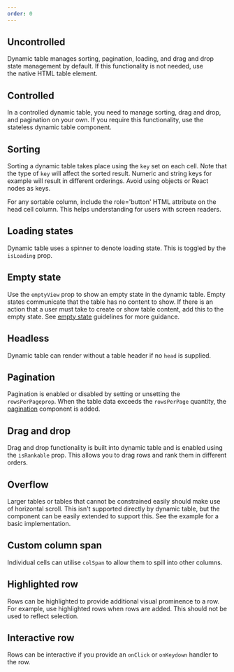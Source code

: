 ```yaml
---
order: 0
---
```



## Uncontrolled

Dynamic table manages sorting, pagination, loading, and drag and drop state management by default.
If this functionality is not needed, use the native HTML table element.

<Example Component={Uncontrolled} packageName="@atlaskit/dynamic-table" />

## Controlled

In a controlled dynamic table, you need to manage sorting, drag and drop, and pagination on your own.
If you require this functionality, use the stateless dynamic table component.

<Example Component={Controlled} packageName="@atlaskit/dynamic-table" />

## Sorting

Sorting a dynamic table takes place using the `key` set on each cell. Note that the type of `key` will
affect the sorted result. Numeric and string keys for example will result in different orderings. Avoid using objects or React nodes as keys.

For any sortable column, include the role='button' HTML attribute on the head cell column. This helps understanding for users with screen readers.

<Example Component={Sorting} packageName="@atlaskit/dynamic-table" />

## Loading states

Dynamic table uses a spinner to denote loading state. This is toggled by the `isLoading` prop.

<Example Component={LoadingStateFewRows} packageName="@atlaskit/dynamic-table" />

## Empty state

Use the `emptyView` prop to show an empty state in the dynamic table.
Empty states communicate that the table has no content to show.
If there is an action that a user must take to create or show table content,
add this to the empty state. See [empty state](https://atlassian.design/components/empty-state/examples) guidelines for more guidance.

<Example Component={EmptyView} packageName="@atlaskit/dynamic-table" />

## Headless

Dynamic table can render without a table header if no `head` is supplied.

<Example Component={Headless} packageName="@atlaskit/dynamic-table" />

## Pagination

Pagination is enabled or disabled by setting or unsetting the `rowsPerPageprop`.
When the table data exceeds the `rowsPerPage` quantity, the [pagination](https://atlassian.design/components/pagination/examples) component is added.

<Example Component={Pagination} packageName="@atlaskit/dynamic-table" />

## Drag and drop

Drag and drop functionality is built into dynamic table and is enabled using the `isRankable` prop.
This allows you to drag rows and rank them in different orders.

<Example Component={PaginationDragAndDrop} packageName="@atlaskit/dynamic-table" />

## Overflow

Larger tables or tables that cannot be constrained easily should make use of horizontal scroll.
This isn't supported directly by dynamic table, but the component can be easily extended to support this.
See the example for a basic implementation.

<Example Component={Overflow} packageName="@atlaskit/dynamic-table" />

## Custom column span

Individual cells can utilise `colSpan` to allow them to spill into other columns.

<Example Component={ColSpan} packageName="@atlaskit/dynamic-table" />

## Highlighted row

Rows can be highlighted to provide additional visual prominence to a row.
For example, use highlighted rows when rows are added. This should not be used to reflect selection.

<Example Component={HighlightedRow} packageName="@atlaskit/dynamic-table" />

## Interactive row

Rows can be interactive if you provide an `onClick` or `onKeydown` handler to the row.

<Example Component={InteractiveRow} packageName="@atlaskit/dynamic-table" />
